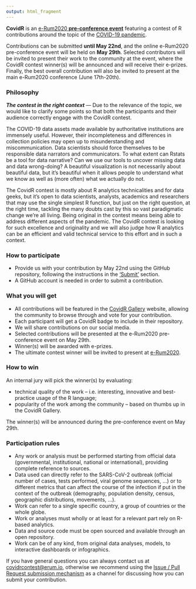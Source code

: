 ```yaml
---
output: html_fragment
---
```


**CovidR** is an [e-Rum2020 **pre-conference event**](https://2020.erum.io/covidr-contest/) featuring a contest of R contributions around the topic of the [COVID-19 pandemic](https://www.who.int/emergencies/diseases/novel-coronavirus-2019).

Contributions can be submitted **until May 22nd**, and the online e-Rum2020 pre-conference event will be held on **May 29th**. Selected contributors will be invited to present their work to the community at the event, where the CovidR contest winner(s) will be announced and will receive their e-prizes. Finally, the best overall contribution will also be invited to present at the main e-Rum2020 conference (June 17th-20th).

### Philosophy

**_The contest in the right context_** &mdash; Due to the relevance of the topic, we would like to clarify some points so that both the participants and their audience correctly engage with the CovidR contest.

The COVID-19 data assets made available by authoritative institutions are immensely useful. However, their incompleteness and differences in collection policies may open up to misunderstanding and miscommunication. Data scientists should force themselves to be responsible data narrators and communicators. 
To what extent can Rstats be a tool for data narrative? Can we use our tools to uncover missing data and data wrong-doing?
A beautiful visualization is not necessarily about beautiful data, but it’s beautiful when it allows people to understand what we know as well as (more often) what we actually do not.

The CovidR contest is mostly about R analytics technicalities and for data geeks, but it’s open to data scientists, analysts, academics and researchers that may use the single simplest R function, but just on the right question, at the right time, tackling the many doubts cast by this so vast paradigmatic change we’re all living.
Being original in the contest means being able to address different aspects of the pandemic. The CovidR contest is looking for such excellence and originality and we will also judge how R analytics can be an efficient and valid technical service to this effort and in such a context.

### How to participate

- Provide us with your contribution by May 22nd using the GitHub repository, following the instructions in the ['Submit'](`r submit_link`) section.
- A GitHub account is needed in order to submit a contribution.

### What you will get

- All contributions will be featured in the [CovidR Gallery](https://milano-r.github.io/erum2020-covidr-contest) website, allowing the community to browse through and vote for your contribution.
- Each participant will get a CovidR badge to include in their repository.
- We will share contributions on our social media.
- Selected contributions will be presented at the e-Rum2020 pre-conference event on May 29th.
- Winner(s) will be awarded with e-prizes.
- The ultimate contest winner will be invited to present at [e-Rum2020](https://2020.erum.io/).

### How to win

An internal jury will pick the winner(s) by evaluating:

- technical quality of the work &ndash; i.e. interesting, innovative and best-practice usage of the R language;
- popularity of the work among the community &ndash; based on thumbs up in the CovidR Gallery.

The winner(s) will be announced during the pre-conference event on May 29th.

### Participation rules

- Any work or analysis must be performed starting from official data (governmental, institutional, national or international), providing complete reference to sources.
- Data used can directly refer to the SARS-CoV-2 outbreak (official number of cases, tests performed, viral genome sequences, ...) or to different metrics that can affect the course of the infection if put in the context of the outbreak (demography, population density, census, geographic distributions, movements, ...).
- Work can refer to a single specific country, a group of countries or the whole globe.
- Work or analyses must wholly or at least for a relevant part rely on R-based analytics. 
- Data and source code must be open sourced and available through an open repository.
- Work can be of any kind, from original data analyses, models, to interactive dashboards or infographics. 

If you have general questions you can always contact us at [covidrcontest@erum.io](mailto:covidrcontest@erum.io), otherwise we recommend using the [Issue / Pull Request submission mechanism](`r submit_link`) as a channel for discussing how you can submit your contribution.
